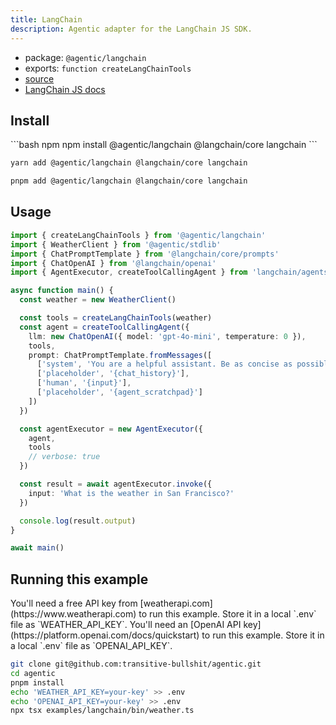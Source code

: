 ```yaml
---
title: LangChain
description: Agentic adapter for the LangChain JS SDK.
---
```


- package: `@agentic/langchain`
- exports: `function createLangChainTools`
- [source](https://github.com/transitive-bullshit/agentic/blob/main/packages/langchain/src/langchain.ts)
- [LangChain JS docs](https://js.langchain.com)

## Install

<CodeGroup>
```bash npm
npm install @agentic/langchain @langchain/core langchain
```

```bash yarn
yarn add @agentic/langchain @langchain/core langchain
```

```bash pnpm
pnpm add @agentic/langchain @langchain/core langchain
```

</CodeGroup>

## Usage

```ts
import { createLangChainTools } from '@agentic/langchain'
import { WeatherClient } from '@agentic/stdlib'
import { ChatPromptTemplate } from '@langchain/core/prompts'
import { ChatOpenAI } from '@langchain/openai'
import { AgentExecutor, createToolCallingAgent } from 'langchain/agents'

async function main() {
  const weather = new WeatherClient()

  const tools = createLangChainTools(weather)
  const agent = createToolCallingAgent({
    llm: new ChatOpenAI({ model: 'gpt-4o-mini', temperature: 0 }),
    tools,
    prompt: ChatPromptTemplate.fromMessages([
      ['system', 'You are a helpful assistant. Be as concise as possible.'],
      ['placeholder', '{chat_history}'],
      ['human', '{input}'],
      ['placeholder', '{agent_scratchpad}']
    ])
  })

  const agentExecutor = new AgentExecutor({
    agent,
    tools
    // verbose: true
  })

  const result = await agentExecutor.invoke({
    input: 'What is the weather in San Francisco?'
  })

  console.log(result.output)
}

await main()
```

## Running this example

<Info>
  You'll need a free API key from [weatherapi.com](https://www.weatherapi.com)
  to run this example. Store it in a local `.env` file as `WEATHER_API_KEY`.
</Info>

<Info>
  You'll need an [OpenAI API key](https://platform.openai.com/docs/quickstart)
  to run this example. Store it in a local `.env` file as `OPENAI_API_KEY`.
</Info>

```sh
git clone git@github.com:transitive-bullshit/agentic.git
cd agentic
pnpm install
echo 'WEATHER_API_KEY=your-key' >> .env
echo 'OPENAI_API_KEY=your-key' >> .env
npx tsx examples/langchain/bin/weather.ts
```
